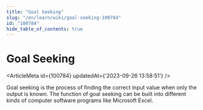 ```yaml
---
title: "Goal Seeking"
slug: "/en/learn/wiki/goal-seeking-100784"
id: "100784"
hide_table_of_contents: true
---
```



# Goal Seeking

<ArticleMeta id={100784} updatedAt={'2023-09-26 13:58:51'} />
<div className='border-solid border-b border-t-0 my-4 border-[var(--ifm-color-gray-300)]' />

Goal seeking is the process of finding the correct input value when only the output is known. The function of goal seeking can be built into different kinds of computer software programs like Microsoft Excel.
